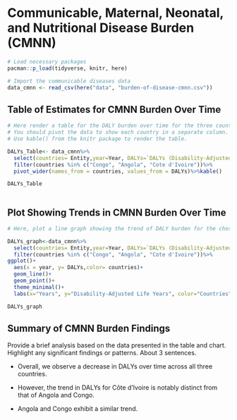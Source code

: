 # Communicable, Maternal, Neonatal, and Nutritional Disease Burden (CMNN)

```r
# Load necessary packages
pacman::p_load(tidyverse, knitr, here)

# Import the communicable diseases data
data_cmnn <- read_csv(here("data", "burden-of-disease-cmnn.csv"))
```

## Table of Estimates for CMNN Burden Over Time

```r

# Here render a table for the DALY burden over time for the three countries 
# You should pivot the data to show each country in a separate column.
# Use kable() from the knitr package to render the table.

DALYs_Table<- data_cmnn%>%
  select(countries= Entity,year=Year, DALYs=`DALYs (Disability-Adjusted Life Years) - Communicable, maternal, neonatal, and nutritional diseases - Sex: Both - Age: Age-standardized (Rate)`)%>%
  filter(countries %in% c("Congo", "Angola", "Cote d'Ivoire"))%>%
  pivot_wider(names_from = countries, values_from = DALYs)%>%kable()

DALYs_Table
  

```

## Plot Showing Trends in CMNN Burden Over Time

```r

# Here, plot a line graph showing the trend of DALY burden for the chosen countries over time. You can use ggplot2 to create this plot. Each country's line should be a different color.

DALYs_graph<-data_cmnn%>%
  select(countries= Entity,year=Year, DALYs=`DALYs (Disability-Adjusted Life Years) - Communicable, maternal, neonatal, and nutritional diseases - Sex: Both - Age: Age-standardized (Rate)`)%>%
  filter(countries %in% c("Congo", "Angola", "Cote d'Ivoire"))%>%
ggplot()+
  aes(x = year, y= DALYs,color= countries)+
  geom_line()+
  geom_point()+
  theme_minimal()+
  labs(x="Years", y="Disability-Adjusted Life Years", color="Countries")

DALYs_graph
```

## Summary of CMNN Burden Findings

Provide a brief analysis based on the data presented in the table and chart. Highlight any significant findings or patterns. About 3 sentences.


- Overall, we observe a decrease in DALYs over time across all three countries.

- However, the trend in DALYs for Côte d'Ivoire is notably distinct from that of Angola and Congo.

- Angola and Congo exhibit a similar trend.




